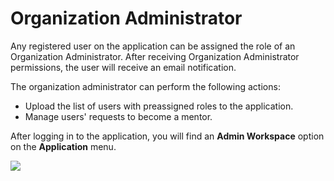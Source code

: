 # Organization Administrator

Any registered user on the application can be assigned the role of an Organization Administrator. After receiving Organization Administrator permissions, the user will receive an email notification.

The organization administrator can perform the following actions:

* Upload the list of users with preassigned roles to the application.
* Manage users' requests to become a mentor.

After logging in to the application, you will find an **Admin Workspace** option on the **Application** menu.

![](media/orgadminpage.png)

